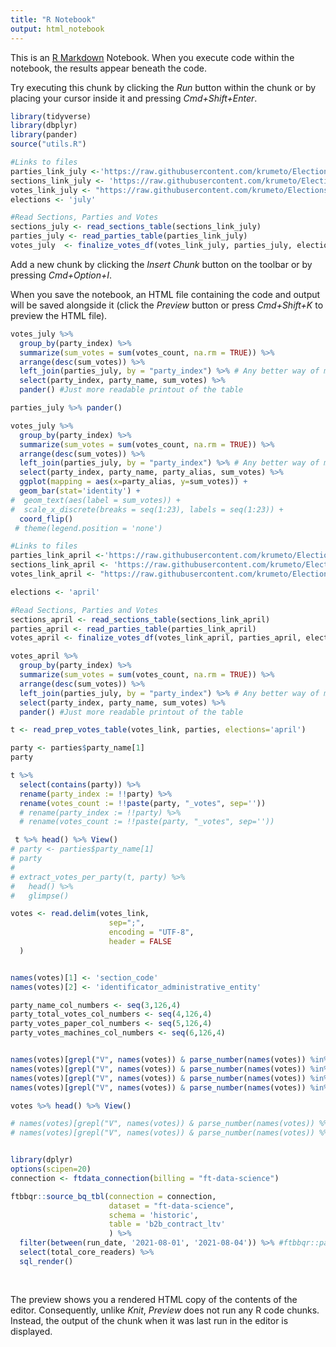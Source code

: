 ```yaml
---
title: "R Notebook"
output: html_notebook
---
```


This is an [R Markdown](http://rmarkdown.rstudio.com) Notebook. When you execute code within the notebook, the results appear beneath the code. 

Try executing this chunk by clicking the *Run* button within the chunk or by placing your cursor inside it and pressing *Cmd+Shift+Enter*. 

```r
library(tidyverse)
library(dbplyr)
library(pander)
source("utils.R")
```

```r
#Links to files
parties_link_july <-'https://raw.githubusercontent.com/krumeto/Elections_data/main/elections/elections_2021_july/cik_parties_11.07.2021.txt'
sections_link_july <- 'https://raw.githubusercontent.com/krumeto/Elections_data/main/elections/elections_2021_july/sections_11.07.2021.txt'
votes_link_july <- "https://raw.githubusercontent.com/krumeto/Elections_data/main/elections/elections_2021_july/votes_11.07.2021.txt"
elections <- 'july'

#Read Sections, Parties and Votes
sections_july <- read_sections_table(sections_link_july)
parties_july <- read_parties_table(parties_link_july)
votes_july  <- finalize_votes_df(votes_link_july, parties_july, elections)
```

Add a new chunk by clicking the *Insert Chunk* button on the toolbar or by pressing *Cmd+Option+I*.

When you save the notebook, an HTML file containing the code and output will be saved alongside it (click the *Preview* button or press *Cmd+Shift+K* to preview the HTML file). 
```r
votes_july %>% 
  group_by(party_index) %>% 
  summarize(sum_votes = sum(votes_count, na.rm = TRUE)) %>% 
  arrange(desc(sum_votes)) %>% 
  left_join(parties_july, by = "party_index") %>% # Any better way of mapping an index to party? 
  select(party_index, party_name, sum_votes) %>% 
  pander() #Just more readable printout of the table

```

```r
parties_july %>% pander()
```


```r
votes_july %>% 
  group_by(party_index) %>% 
  summarize(sum_votes = sum(votes_count, na.rm = TRUE)) %>% 
  arrange(desc(sum_votes)) %>% 
  left_join(parties_july, by = "party_index") %>% # Any better way of mapping an index to party? 
  select(party_index, party_name, party_alias, sum_votes) %>% 
  ggplot(mapping = aes(x=party_alias, y=sum_votes)) +
  geom_bar(stat='identity') +
#  geom_text(aes(label = sum_votes)) +
#  scale_x_discrete(breaks = seq(1:23), labels = seq(1:23)) +
  coord_flip() 
 # theme(legend.position = 'none')
```
```r
#Links to files
parties_link_april <-'https://raw.githubusercontent.com/krumeto/Elections_data/main/elections/elections_2021_april/cik_parties_04.04.2021.txt'
sections_link_april <- 'https://raw.githubusercontent.com/krumeto/Elections_data/main/elections/elections_2021_april/sections_04.04.2021.txt'
votes_link_april <- "https://raw.githubusercontent.com/krumeto/Elections_data/main/elections/elections_2021_april/votes_04.04.2021.txt"

elections <- 'april'

#Read Sections, Parties and Votes
sections_april <- read_sections_table(sections_link_april)
parties_april <- read_parties_table(parties_link_april)
votes_april <- finalize_votes_df(votes_link_april, parties_april, elections)


```
```r
votes_april %>% 
  group_by(party_index) %>% 
  summarize(sum_votes = sum(votes_count, na.rm = TRUE)) %>% 
  arrange(desc(sum_votes)) %>% 
  left_join(parties_july, by = "party_index") %>% # Any better way of mapping an index to party? 
  select(party_index, party_name, sum_votes) %>% 
  pander() #Just more readable printout of the table

```

```r
t <- read_prep_votes_table(votes_link, parties, elections='april')

party <- parties$party_name[1]
party

t %>% 
  select(contains(party)) %>% 
  rename(party_index := !!party) %>% 
  rename(votes_count := !!paste(party, "_votes", sep='')) 
  # rename(party_index := !!party) %>% 
  # rename(votes_count := !!paste(party, "_votes", sep='')) 

 t %>% head() %>% View()
# party <- parties$party_name[1]
# party
# 
# extract_votes_per_party(t, party) %>%
#   head() %>%
#   glimpse()

```


```r
votes <- read.delim(votes_link, 
                      sep=";", 
                      encoding = "UTF-8",
                      header = FALSE
  )


names(votes)[1] <- 'section_code'
names(votes)[2] <- 'identificator_administrative_entity'

party_name_col_numbers <- seq(3,126,4)
party_total_votes_col_numbers <- seq(4,126,4)
party_votes_paper_col_numbers <- seq(5,126,4)
party_votes_machines_col_numbers <- seq(6,126,4)


names(votes)[grepl("V", names(votes)) & parse_number(names(votes)) %in% party_name_col_numbers] <- parties$party_name
names(votes)[grepl("V", names(votes)) & parse_number(names(votes)) %in% party_total_votes_col_numbers] <- paste(parties$party_name, "_votes", sep='')
names(votes)[grepl("V", names(votes)) & parse_number(names(votes)) %in% party_votes_paper_col_numbers] <- paste(parties$party_name, "_paper_votes", sep='')
names(votes)[grepl("V", names(votes)) & parse_number(names(votes)) %in% party_votes_machines_col_numbers] <- paste(parties$party_name, "_machine_votes", sep='')

votes %>% head() %>% View()

# names(votes)[grepl("V", names(votes)) & parse_number(names(votes)) %% 2 == 0] <- party_df$party_name
# names(votes)[grepl("V", names(votes)) & parse_number(names(votes)) %% 2 == 1] <- paste(party_df$party_name, "_votes", sep='')
```

```r

```




```r
library(dplyr)
options(scipen=20)
connection <- ftdata_connection(billing = "ft-data-science")

ftbbqr::source_bq_tbl(connection = connection, 
                      dataset = "ft-data-science",
                      schema = 'historic',
                      table = 'b2b_contract_ltv'
                      ) %>% 
  filter(between(run_date, '2021-08-01', '2021-08-04')) %>% #ftbbqr::partitiontime_between()
  select(total_core_readers) %>% 
  sql_render() 
  
  

```

The preview shows you a rendered HTML copy of the contents of the editor. Consequently, unlike *Knit*, *Preview* does not run any R code chunks. Instead, the output of the chunk when it was last run in the editor is displayed.


